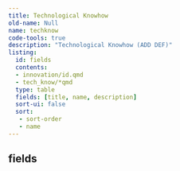 ---
title: Technological Knowhow
old-name: Null
name: techknow
code-tools: true
description: "Technological Knowhow (ADD DEF)"
listing:
  id: fields
  contents:
  - innovation/id.qmd
  - tech_know/*qmd
  type: table
  fields: [title, name, description]
  sort-ui: false
  sort:
   - sort-order
   - name
---

## fields
:::{ #fields }
:::
